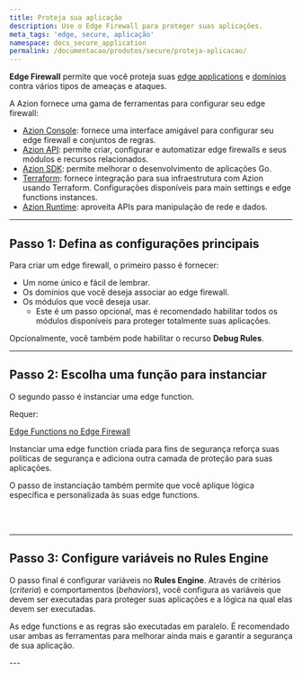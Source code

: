 ```yaml
---
title: Proteja sua aplicação
description: Use o Edge Firewall para proteger suas aplicações.
meta_tags: 'edge, secure, aplicação'
namespace: docs_secure_application
permalink: /documentacao/produtos/secure/proteja-aplicacao/
---
```



**Edge Firewall** permite que você proteja suas [edge applications](/pt-br/documentacao/produtos/build/edge-application/) e [domínios](/pt-br/documentacao/produtos/build/edge-application/workloads/) contra vários tipos de ameaças e ataques.

A Azion fornece uma gama de ferramentas para configurar seu edge firewall:

- [Azion Console](https://console.azion.com): fornece uma interface amigável para configurar seu edge firewall e conjuntos de regras.
- [Azion API](https://api.azion.com/#e21929ff-f172-44d0-a3dc-58ecc11b652e): permite criar, configurar e automatizar edge firewalls e seus módulos e recursos relacionados.
- [Azion SDK](/pt-br/documentacao/produtos/secure/automarizar/sdk/): permite melhorar o desenvolvimento de aplicações Go.
- [Terraform](/pt-br/documentacao/produtos/secure/automarizar/terraform/): fornece integração para sua infraestrutura com Azion usando Terraform. Configurações disponíveis para main settings e edge functions instances.
- [Azion Runtime](/pt-br/documentacao/produtos/secure/automarizar/functions/): aproveita APIs para manipulação de rede e dados.

---

## Passo 1: Defina as configurações principais

Para criar um edge firewall, o primeiro passo é fornecer:

- Um nome único e fácil de lembrar.
- Os domínios que você deseja associar ao edge firewall.
- Os módulos que você deseja usar.
    - Este é um passo opcional, mas é recomendado habilitar todos os módulos disponíveis para proteger totalmente suas aplicações.

Opcionalmente, você também pode habilitar o recurso **Debug Rules**.

<LinkButton link="/pt-br/documentacao/produtos/guias/secure/edge-firewall-definir-main-settings/" label="saiba mais sobre configurações principais" severity="secondary" />

---

## Passo 2: Escolha uma função para instanciar

O segundo passo é instanciar uma edge function.

Requer:

<Tag severity="info" client:only="vue">[Edge Functions no Edge Firewall](/pt-br/documentacao/produtos/secure/edge-firewall/edge-functions/)</Tag>

Instanciar uma edge function criada para fins de segurança reforça suas políticas de segurança e adiciona outra camada de proteção para suas aplicações.

O passo de instanciação também permite que você aplique lógica específica e personalizada às suas edge functions.

<LinkButton link="/pt-br/documentacao/produtos/guias/secure/instanciar-edge-functions/" label="saiba mais sobre instanciar Edge Functions" severity="secondary" /> <br></br>

<LinkButton link="/pt-br/documentacao/produtos/guias/secure/gerenciar-bots/" label="saiba mais gerenciar de bots" severity="secondary" />

---

## Passo 3: Configure variáveis no Rules Engine

O passo final é configurar variáveis no **Rules Engine**. Através de critérios (*criteria*) e comportamentos (*behaviors*), você configura as variáveis que devem ser executadas para proteger suas aplicações e a lógica na qual elas devem ser executadas.

As edge functions e as regras são executadas em paralelo. É recomendado usar ambas as ferramentas para melhorar ainda mais e garantir a segurança de sua aplicação.

<LinkButton link="/pt-br/documentacao/produtos/guias/secure/trabalhar-com-rules-engine/" label="saiba mais sobre trabalhar com Rules Engine" severity="secondary" />
---

